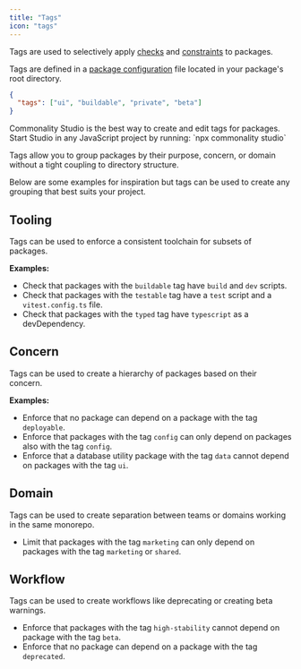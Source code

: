 ```yaml
---
title: "Tags"
icon: "tags"
---
```


Tags are used to selectively apply [checks](/checks/introduction) and [constraints](/constraints/introduction) to packages.

Tags are defined in a [package configuration](/reference/package-configuration) file located in your package's root directory.

```json commonality.json
{
  "tags": ["ui", "buildable", "private", "beta"]
}
```

<Tip>
  Commonality Studio is the best way to create and edit tags for packages. Start Studio in any JavaScript project by running: `npx commonality studio`
</Tip>

Tags allow you to group packages by their purpose, concern, or domain without a tight coupling to directory structure.

Below are some examples for inspiration but tags can be used to create any grouping that best suits your project.

## Tooling

Tags can be used to enforce a consistent toolchain for subsets of packages.

**Examples:**

- Check that packages with the `buildable` tag have `build` and `dev` scripts.
- Check that packages with the `testable` tag have a `test` script and a `vitest.config.ts` file.
- Check that packages with the `typed` tag have `typescript` as a devDependency.

## Concern

Tags can be used to create a hierarchy of packages based on their concern.

**Examples:**

- Enforce that no package can depend on a package with the tag `deployable`.
- Enforce that packages with the tag `config` can only depend on packages also with the tag `config`.
- Enforce that a database utility package with the tag `data` cannot depend on packages with the tag `ui`.

## Domain

Tags can be used to create separation between teams or domains working in the same monorepo.

- Limit that packages with the tag `marketing` can only depend on packages with the tag `marketing` or `shared`.

## Workflow

Tags can be used to create workflows like deprecating or creating beta warnings.

- Enforce that packages with the tag `high-stability` cannot depend on package with the tag `beta`.
- Enforce that no package can depend on a package with the tag `deprecated`.
